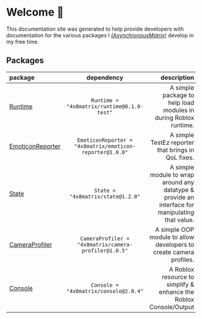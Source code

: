 # Welcome 👋

This documentation site was generated to help provide developers with documentation for the various packages I [*(AsynchronousMatrix)*](https://github.com/4x8Matrix) develop in my free time.

## Packages

| package | dependency | description |
| :----- | :----: | ----: |
| [Runtime](Packages/Runtime) | ```Runtime = "4x8matrix/runtime@0.1.0-test"``` | A simple package to help load modules in during Roblox runtime. |
| [EmoticonReporter](Packages/EmoticonReporter) | ```EmoticonReporter = "4x8matrix/emoticon-reporter@1.0.0"``` | A simple TestEz reporter that brings in QoL fixes. |
| [State](Packages/State) | ```State = "4x8matrix/state@1.2.0"``` | A simple module to wrap around any datatype & provide an interface for manipulating that value. |
| [CameraProfiler](Packages/CameraProfiler) | ```CameraProfiler = "4x8matrix/camera-profiler@1.0.5"``` | A simple OOP module to allow developers to create camera profiles. |
| [Console](Packages/Console) | ```Console = "4x8matrix/console@2.0.4"``` | A Roblox resource to simplify & enhance the Roblox Console/Output |